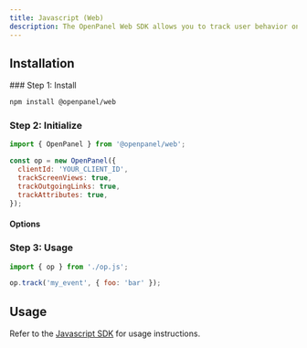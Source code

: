 ```yaml
---
title: Javascript (Web)
description: The OpenPanel Web SDK allows you to track user behavior on your website using a simple script tag. This guide provides instructions for installing and using the Web SDK in your project.
---
```



## Installation

<Steps>
### Step 1: Install

```bash
npm install @openpanel/web
```

### Step 2: Initialize

```js title="op.ts"
import { OpenPanel } from '@openpanel/web';

const op = new OpenPanel({
  clientId: 'YOUR_CLIENT_ID',
  trackScreenViews: true,
  trackOutgoingLinks: true,
  trackAttributes: true,
});
```

#### Options

<CommonSdkConfig />
<WebSdkConfig />

### Step 3: Usage

```js title="main.ts"
import { op } from './op.js';

op.track('my_event', { foo: 'bar' });
```
</Steps>

## Usage

Refer to the [Javascript SDK](/docs/sdks/javascript#usage) for usage instructions.
